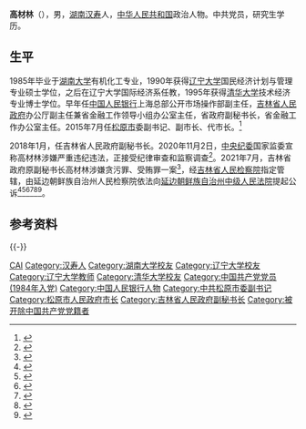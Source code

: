 '''高材林'''（{{bd|1964年|2月||catIdx=Gao高}}），男，[[湖南|湖南]][[汉寿|汉寿]]人，[[中华人民共和国|中华人民共和国]]政治人物。中共党员，研究生学历。

== 生平 ==
1985年毕业于[[湖南大学|湖南大学]]有机化工专业，1990年获得[[辽宁大学|辽宁大学]]国民经济计划与管理专业硕士学位，之后在辽宁大学国际经济系任教，1995年获得[[清华大学|清华大学]]技术经济专业博士学位。早年任[[中国人民银行|中国人民银行]]上海总部公开市场操作部副主任，[[吉林省人民政府|吉林省人民政府]]办公厅副主任兼省金融工作领导小组办公室主任，省政府副秘书长，省金融工作办公室主任。2015年7月任[[松原市_(吉林省)|松原市]]委副书记、副市长、代市长。<ref >{{cite web |url=http://district.ce.cn/newarea/sddy/201507/18/t20150718_5970391.shtml |language= |title=高材林任松原市代市长 |publisher=中国经济网 |date=2015-07-18|accessdate= |archive-date=2015-07-19|archive-url=https://web.archive.org/web/20150719072016/http://district.ce.cn/newarea/sddy/201507/18/t20150718_5970391.shtml |dead-url=no }}</ref>

2018年1月，任吉林省人民政府副秘书长。2020年11月2日，[[中央纪委|中央纪委]]国家监委宣称高材林涉嫌严重违纪违法，正接受纪律审查和监察调查<ref>{{cite news |author1=李季 |title=吉林省政府副秘书长高材林接受纪律审查和监察调查 |url=http://www.chinanews.com/gn/2020/11-02/9328295.shtml |accessdate=2020-11-02 |agency=中国新闻网}}</ref>。2021年7月，吉林省政府原副秘书长高材林涉嫌贪污罪、受贿罪一案<ref>{{Cite web|title=吉林检察机关依法对高材林涉嫌贪污、受贿案提起公诉|url=https://china.huanqiu.com/article/440FFUDzHum|access-date=2021-07-19|work=china.huanqiu.com}}</ref>，经[[吉林省人民检察院|吉林省人民检察院]]指定管辖，由延边朝鲜族自治州人民检察院依法向[[延边朝鲜族自治州中级人民法院|延边朝鲜族自治州中级人民法院]]提起公诉<ref>{{Cite web|title=吉林省政府原副秘书长高材林涉嫌贪污罪、受贿罪被提起公诉|url=https://news.sina.com.cn/c/2021-07-19/doc-ikqciyzk6367262.shtml|access-date=2021-07-19|date=2021-07-19|last=界面|work=news.sina.com.cn}}</ref><ref>{{Cite web|title=吉林检察机关依法对高材林涉嫌贪污、受贿案提起公诉|url=https://news.sina.com.cn/c/2021-07-19/doc-ikqcfnca7775476.shtml|access-date=2021-07-19|date=2021-07-19|last=正义网|work=news.sina.com.cn}}</ref><ref>{{Cite web|title=检察机关对吉林省政府原副秘书长高材林提起公诉-中新网|url=http://www.chinanews.com/gn/2021/07-19/9523386.shtml|access-date=2021-07-19|work=中新网}}</ref><ref>{{Cite web|title=吉林省政府原副秘书长高材林涉嫌贪污受贿 吉林检察机关依法提起公诉_央广网|url=http://news.cnr.cn/dj/20210719/t20210719_525538482.shtml|access-date=2021-07-19|work=news.cnr.cn}}</ref><ref>{{Cite web|title=检察机关对吉林省政府原副秘书长高材林提起公诉|url=http://news.fjsen.com/2021-07/19/content_30789179.htm|access-date=2021-07-19|work=news.fjsen.com}}</ref><ref>{{Cite web|title=吉林省政府原副秘书长高材林涉嫌贪污罪、受贿罪被提起公诉|url=http://news.cyol.com/gb/articles/2021-07/19/content_6XEv5fjpB.html|access-date=2021-07-19|work=news.cyol.com}}</ref>。

== 参考资料 ==
{{reflist}}

{{clear}}
{{-}}
{{s-start}}
{{s-gov|prc}}
{{s-before|[[李相国_(政治人物)|李相国]]}}
{{s-title|[[松原市人民政府|松原市人民政府]]市长|2015年7月－2017年12月}}
{{s-after|[[王子联|王子联]]}}
{{s-new}}
{{s-title|[[吉林省金融工作办公室|吉林省金融工作办公室]]主任|2010年12月－2015年7月}}
{{s-after|[[胡斌_(1976年)|胡斌]]}}
{{s-end}}

{{中共十九大以来的反腐败工作}}

{{Authority control}}
{{DEFAULTSORT:Gao高}}
[[Category:高姓|CAI]]
[[Category:汉寿人|Category:汉寿人]]
[[Category:湖南大学校友|Category:湖南大学校友]]
[[Category:辽宁大学校友|Category:辽宁大学校友]]
[[Category:辽宁大学教师|Category:辽宁大学教师]]
[[Category:清华大学校友|Category:清华大学校友]]
[[Category:中国共产党党员_(1984年入党)|Category:中国共产党党员 (1984年入党)]]
[[Category:中国人民银行人物|Category:中国人民银行人物]]
[[Category:中共松原市委副书记|Category:中共松原市委副书记]]
[[Category:松原市人民政府市长|Category:松原市人民政府市长]]
[[Category:吉林省人民政府副秘书长|Category:吉林省人民政府副秘书长]]
[[Category:被开除中国共产党党籍者|Category:被开除中国共产党党籍者]]